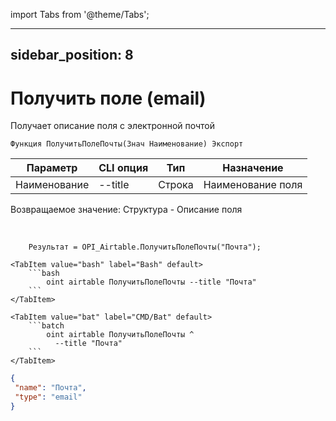 ﻿import Tabs from '@theme/Tabs';

---
sidebar_position: 8
---

# Получить поле (email)
 Получает описание поля с электронной почтой



`Функция ПолучитьПолеПочты(Знач Наименование) Экспорт`

  | Параметр | CLI опция | Тип | Назначение |
  |-|-|-|-|
  | Наименование | --title | Строка | Наименование поля |

  
  Возвращаемое значение:   Структура -  Описание поля

<br/>




```bsl title="Пример кода"
    Результат = OPI_Airtable.ПолучитьПолеПочты("Почта");
```
    

 <Tabs>
  
    <TabItem value="bash" label="Bash" default>
        ```bash
            oint airtable ПолучитьПолеПочты --title "Почта"
        ```
    </TabItem>
  
    <TabItem value="bat" label="CMD/Bat" default>
        ```batch
            oint airtable ПолучитьПолеПочты ^
              --title "Почта"
        ```
    </TabItem>
</Tabs>


```json title="Результат"
{
 "name": "Почта",
 "type": "email"
}
```
